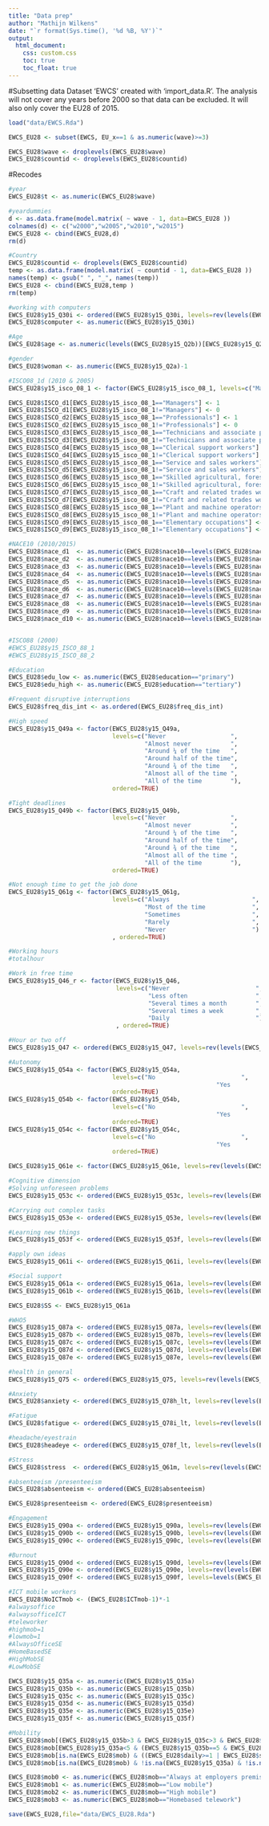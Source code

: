 ```yaml
---
title: "Data prep"
author: "Mathijn Wilkens"
date: "`r format(Sys.time(), '%d %B, %Y')`"
output: 
  html_document: 
    css: custom.css
    toc: true
    toc_float: true
---
```


#Subsetting data
Dataset 'EWCS' created with 'import_data.R'. The analysis will not cover any years before 2000 so that data can be excluded. It will also only cover the EU28 of 2015.

```r
load("data/EWCS.Rda")

EWCS_EU28 <- subset(EWCS, EU_x==1 & as.numeric(wave)>=3)

EWCS_EU28$wave <- droplevels(EWCS_EU28$wave)
EWCS_EU28$countid <- droplevels(EWCS_EU28$countid)

```

#Recodes

```r
#year
EWCS_EU28$t <- as.numeric(EWCS_EU28$wave)

#yeardummies
d <- as.data.frame(model.matrix( ~ wave - 1, data=EWCS_EU28 ))
colnames(d) <- c("w2000","w2005","w2010","w2015")
EWCS_EU28 <- cbind(EWCS_EU28,d)
rm(d)

#Country
EWCS_EU28$countid <- droplevels(EWCS_EU28$countid)
temp <- as.data.frame(model.matrix( ~ countid - 1, data=EWCS_EU28 ))
names(temp) <- gsub(" ", "_", names(temp))
EWCS_EU28 <- cbind(EWCS_EU28,temp )
rm(temp)

#working with computers
EWCS_EU28$y15_Q30i <- ordered(EWCS_EU28$y15_Q30i, levels=rev(levels(EWCS_EU28$y15_Q30i)))
EWCS_EU28$computer <- as.numeric(EWCS_EU28$y15_Q30i)

#Age
EWCS_EU28$age <- as.numeric(levels(EWCS_EU28$y15_Q2b))[EWCS_EU28$y15_Q2b]

#gender
EWCS_EU28$woman <- as.numeric(EWCS_EU28$y15_Q2a)-1

#ISCO08_1d (2010 & 2005)
EWCS_EU28$y15_isco_08_1 <- factor(EWCS_EU28$y15_isco_08_1, levels=c("Managers","Professionals","Technicians and associate professionals","Clerical support workers","Service and sales workers","Skilled agricultural, forestry and fishery workers","Craft and related trades workers","Plant and machine operators, and assemblers","Elementary occupations","Armed forces occupations"))

EWCS_EU28$ISCO_d1[EWCS_EU28$y15_isco_08_1=="Managers"] <- 1
EWCS_EU28$ISCO_d1[EWCS_EU28$y15_isco_08_1!="Managers"] <- 0
EWCS_EU28$ISCO_d2[EWCS_EU28$y15_isco_08_1=="Professionals"] <- 1
EWCS_EU28$ISCO_d2[EWCS_EU28$y15_isco_08_1!="Professionals"] <- 0
EWCS_EU28$ISCO_d3[EWCS_EU28$y15_isco_08_1=="Technicians and associate professionals"] <- 1
EWCS_EU28$ISCO_d3[EWCS_EU28$y15_isco_08_1!="Technicians and associate professionals"] <- 0
EWCS_EU28$ISCO_d4[EWCS_EU28$y15_isco_08_1=="Clerical support workers"] <- 1
EWCS_EU28$ISCO_d4[EWCS_EU28$y15_isco_08_1!="Clerical support workers"] <- 0
EWCS_EU28$ISCO_d5[EWCS_EU28$y15_isco_08_1=="Service and sales workers"] <- 1
EWCS_EU28$ISCO_d5[EWCS_EU28$y15_isco_08_1!="Service and sales workers"] <- 0
EWCS_EU28$ISCO_d6[EWCS_EU28$y15_isco_08_1=="Skilled agricultural, forestry and fishery workers"] <- 1
EWCS_EU28$ISCO_d6[EWCS_EU28$y15_isco_08_1!="Skilled agricultural, forestry and fishery workers"] <- 0
EWCS_EU28$ISCO_d7[EWCS_EU28$y15_isco_08_1=="Craft and related trades workers"] <- 1
EWCS_EU28$ISCO_d7[EWCS_EU28$y15_isco_08_1!="Craft and related trades workers"] <- 0
EWCS_EU28$ISCO_d8[EWCS_EU28$y15_isco_08_1=="Plant and machine operators, and assemblers"] <- 1
EWCS_EU28$ISCO_d8[EWCS_EU28$y15_isco_08_1!="Plant and machine operators, and assemblers"] <- 0
EWCS_EU28$ISCO_d9[EWCS_EU28$y15_isco_08_1=="Elementary occupations"] <- 1
EWCS_EU28$ISCO_d9[EWCS_EU28$y15_isco_08_1!="Elementary occupations"] <- 0

#NACE10 (2010/2015)
EWCS_EU28$nace_d1  <- as.numeric(EWCS_EU28$nace10==levels(EWCS_EU28$nace10)[1])
EWCS_EU28$nace_d2  <- as.numeric(EWCS_EU28$nace10==levels(EWCS_EU28$nace10)[2])
EWCS_EU28$nace_d3  <- as.numeric(EWCS_EU28$nace10==levels(EWCS_EU28$nace10)[3])
EWCS_EU28$nace_d4  <- as.numeric(EWCS_EU28$nace10==levels(EWCS_EU28$nace10)[4])
EWCS_EU28$nace_d5  <- as.numeric(EWCS_EU28$nace10==levels(EWCS_EU28$nace10)[5])
EWCS_EU28$nace_d6  <- as.numeric(EWCS_EU28$nace10==levels(EWCS_EU28$nace10)[6])
EWCS_EU28$nace_d7  <- as.numeric(EWCS_EU28$nace10==levels(EWCS_EU28$nace10)[7])
EWCS_EU28$nace_d8  <- as.numeric(EWCS_EU28$nace10==levels(EWCS_EU28$nace10)[8])
EWCS_EU28$nace_d9  <- as.numeric(EWCS_EU28$nace10==levels(EWCS_EU28$nace10)[9])
EWCS_EU28$nace_d10 <- as.numeric(EWCS_EU28$nace10==levels(EWCS_EU28$nace10)[10])


#ISCO88 (2000)
#EWCS_EU28$y15_ISCO_88_1
#EWCS_EU28$y15_ISCO_88_2

#Education
EWCS_EU28$edu_low <- as.numeric(EWCS_EU28$education=="primary")
EWCS_EU28$edu_high <- as.numeric(EWCS_EU28$education=="tertiary")

#Frequent disruptive interruptions
EWCS_EU28$freq_dis_int <- as.ordered(EWCS_EU28$freq_dis_int)

#High speed
EWCS_EU28$y15_Q49a <- factor(EWCS_EU28$y15_Q49a, 
                             levels=c("Never                  ",
                                      "Almost never           ",
                                      "Around ¼ of the time   ",
                                      "Around half of the time",
                                      "Around ¾ of the time   ",
                                      "Almost all of the time ",
                                      "All of the time        "), 
                             ordered=TRUE)

#Tight deadlines
EWCS_EU28$y15_Q49b <- factor(EWCS_EU28$y15_Q49b, 
                             levels=c("Never                  ",
                                      "Almost never           ",
                                      "Around ¼ of the time   ",
                                      "Around half of the time",
                                      "Around ¾ of the time   ",
                                      "Almost all of the time ",
                                      "All of the time        "), 
                             ordered=TRUE)

#Not enough time to get the job done
EWCS_EU28$y15_Q61g <- factor(EWCS_EU28$y15_Q61g, 
                             levels=c("Always                       ",
                                      "Most of the time             ",
                                      "Sometimes                    ",
                                      "Rarely                       ",
                                      "Never                        ")
                             , ordered=TRUE)

#Working hours
#totalhour

#Work in free time
EWCS_EU28$y15_Q46_r <- factor(EWCS_EU28$y15_Q46, 
                              levels=c("Never                        ",
                                       "Less often                   ",
                                       "Several times a month        ",
                                       "Several times a week         ",
                                       "Daily                        ")
                              , ordered=TRUE)

#Hour or two off
EWCS_EU28$y15_Q47 <- ordered(EWCS_EU28$y15_Q47, levels=rev(levels(EWCS_EU28$y15_Q47)))

#Autonomy
EWCS_EU28$y15_Q54a <- factor(EWCS_EU28$y15_Q54a, 
                             levels=c("No                        ",
                                                          "Yes                       "), 
                             ordered=TRUE)
EWCS_EU28$y15_Q54b <- factor(EWCS_EU28$y15_Q54b, 
                             levels=c("No                        ",
                                                          "Yes                       "), 
                             ordered=TRUE)
EWCS_EU28$y15_Q54c <- factor(EWCS_EU28$y15_Q54c, 
                             levels=c("No                        ",
                                                          "Yes                       "), 
                             ordered=TRUE)

EWCS_EU28$y15_Q61e <- factor(EWCS_EU28$y15_Q61e, levels=rev(levels(EWCS_EU28$y15_Q61e)), ordered=TRUE)

#Cognitive dimension
#Solving unforeseen problems
EWCS_EU28$y15_Q53c <- ordered(EWCS_EU28$y15_Q53c, levels=rev(levels(EWCS_EU28$y15_Q53c)))

#Carrying out complex tasks
EWCS_EU28$y15_Q53e <- ordered(EWCS_EU28$y15_Q53e, levels=rev(levels(EWCS_EU28$y15_Q53e)))

#Learning new things
EWCS_EU28$y15_Q53f <- ordered(EWCS_EU28$y15_Q53f, levels=rev(levels(EWCS_EU28$y15_Q53f)))

#apply own ideas
EWCS_EU28$y15_Q61i <- ordered(EWCS_EU28$y15_Q61i, levels=rev(levels(EWCS_EU28$y15_Q61i)))

#Social support
EWCS_EU28$y15_Q61a <- ordered(EWCS_EU28$y15_Q61a, levels=rev(levels(EWCS_EU28$y15_Q61a)))
EWCS_EU28$y15_Q61b <- ordered(EWCS_EU28$y15_Q61b, levels=rev(levels(EWCS_EU28$y15_Q61b)))

EWCS_EU28$SS <- EWCS_EU28$y15_Q61a

#WHO5
EWCS_EU28$y15_Q87a <- ordered(EWCS_EU28$y15_Q87a, levels=rev(levels(EWCS_EU28$y15_Q87a)))
EWCS_EU28$y15_Q87b <- ordered(EWCS_EU28$y15_Q87b, levels=rev(levels(EWCS_EU28$y15_Q87b)))
EWCS_EU28$y15_Q87c <- ordered(EWCS_EU28$y15_Q87c, levels=rev(levels(EWCS_EU28$y15_Q87c)))
EWCS_EU28$y15_Q87d <- ordered(EWCS_EU28$y15_Q87d, levels=rev(levels(EWCS_EU28$y15_Q87d)))
EWCS_EU28$y15_Q87e <- ordered(EWCS_EU28$y15_Q87e, levels=rev(levels(EWCS_EU28$y15_Q87e)))

#health in general
EWCS_EU28$y15_Q75 <- ordered(EWCS_EU28$y15_Q75, levels=rev(levels(EWCS_EU28$y15_Q75)))

#Anxiety
EWCS_EU28$anxiety <- ordered(EWCS_EU28$y15_Q78h_lt, levels=rev(levels(EWCS_EU28$y15_Q78h_lt)))

#Fatigue
EWCS_EU28$fatigue <- ordered(EWCS_EU28$y15_Q78i_lt, levels=rev(levels(EWCS_EU28$y15_Q78i_lt)))

#headache/eyestrain
EWCS_EU28$headeye <- ordered(EWCS_EU28$y15_Q78f_lt, levels=rev(levels(EWCS_EU28$y15_Q78f_lt)))

#Stress
EWCS_EU28$stress  <- ordered(EWCS_EU28$y15_Q61m, levels=rev(levels(EWCS_EU28$y15_Q61m)))

#absenteeism /presenteeism
EWCS_EU28$absenteeism <- ordered(EWCS_EU28$absenteeism)

EWCS_EU28$presenteeism <- ordered(EWCS_EU28$presenteeism)

#Engagement
EWCS_EU28$y15_Q90a <- ordered(EWCS_EU28$y15_Q90a, levels=rev(levels(EWCS_EU28$y15_Q90a )))
EWCS_EU28$y15_Q90b <- ordered(EWCS_EU28$y15_Q90b, levels=rev(levels(EWCS_EU28$y15_Q90b )))
EWCS_EU28$y15_Q90c <- ordered(EWCS_EU28$y15_Q90c, levels=rev(levels(EWCS_EU28$y15_Q90c )))

#Burnout
EWCS_EU28$y15_Q90d <- ordered(EWCS_EU28$y15_Q90d, levels=rev(levels(EWCS_EU28$y15_Q90d )))
EWCS_EU28$y15_Q90e <- ordered(EWCS_EU28$y15_Q90e, levels=rev(levels(EWCS_EU28$y15_Q90e )))
EWCS_EU28$y15_Q90f <- ordered(EWCS_EU28$y15_Q90f, levels=levels(EWCS_EU28$y15_Q90f))

#ICT mobile workers
EWCS_EU28$NoICTmob <- (EWCS_EU28$ICTmob-1)*-1
#alwaysoffice
#alwaysofficeICT
#teleworker
#highmob=1 
#lowmob=1
#AlwaysOfficeSE
#HomeBasedSE
#HighMobSE
#LowMobSE

EWCS_EU28$y15_Q35a <- as.numeric(EWCS_EU28$y15_Q35a)
EWCS_EU28$y15_Q35b <- as.numeric(EWCS_EU28$y15_Q35b)
EWCS_EU28$y15_Q35c <- as.numeric(EWCS_EU28$y15_Q35c)
EWCS_EU28$y15_Q35d <- as.numeric(EWCS_EU28$y15_Q35d)
EWCS_EU28$y15_Q35e <- as.numeric(EWCS_EU28$y15_Q35e)
EWCS_EU28$y15_Q35f <- as.numeric(EWCS_EU28$y15_Q35f)

#Mobility
EWCS_EU28$mob[(EWCS_EU28$y15_Q35b>3 & EWCS_EU28$y15_Q35c>3 & EWCS_EU28$y15_Q35d>3 & EWCS_EU28$y15_Q35e<=3 & EWCS_EU28$y15_Q35f>3) | EWCS_EU28$HomeWorkshop] <- "Homebased telework"
EWCS_EU28$mob[EWCS_EU28$y15_Q35a<5 & (EWCS_EU28$y15_Q35b==5 & EWCS_EU28$y15_Q35c==5 & EWCS_EU28$y15_Q35d==5 & EWCS_EU28$y15_Q35e==5 & EWCS_EU28$y15_Q35f==5)] <- "Always at employers premises"
EWCS_EU28$mob[is.na(EWCS_EU28$mob) & ((EWCS_EU28$daily>=1 | EWCS_EU28$sevweek>=2) | (EWCS_EU28$daily==1 & EWCS_EU28$sevweek>=1))] <- "High mobile"
EWCS_EU28$mob[is.na(EWCS_EU28$mob) & !is.na(EWCS_EU28$y15_Q35a) & !is.na(EWCS_EU28$y15_Q35b) & !is.na(EWCS_EU28$y15_Q35c) & !is.na(EWCS_EU28$y15_Q35d) & !is.na(EWCS_EU28$y15_Q35e) & !is.na(EWCS_EU28$y15_Q35f)] <- "Low mobile"

EWCS_EU28$mob0 <- as.numeric(EWCS_EU28$mob=="Always at employers premises")
EWCS_EU28$mob1 <- as.numeric(EWCS_EU28$mob=="Low mobile")
EWCS_EU28$mob2 <- as.numeric(EWCS_EU28$mob=="High mobile")
EWCS_EU28$mob3 <- as.numeric(EWCS_EU28$mob=="Homebased telework")

```

```r
save(EWCS_EU28,file="data/EWCS_EU28.Rda")
```


